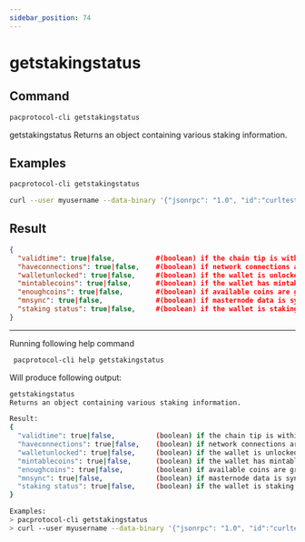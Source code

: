 ```yaml
---
sidebar_position: 74
---
```


# getstakingstatus
## Command

```bash
pacprotocol-cli getstakingstatus
```

getstakingstatus
Returns an object containing various staking information.



## Examples
```bash
pacprotocol-cli getstakingstatus 
```

```bash
curl --user myusername --data-binary '{"jsonrpc": "1.0", "id":"curltest", "method": "getstakingstatus", "params": [] }' -H 'content-type: text/plain;' http://127.0.0.1:1111/
```


## Result
```json
{
  "validtime": true|false,          #(boolean) if the chain tip is within staking phases
  "haveconnections": true|false,    #(boolean) if network connections are present
  "walletunlocked": true|false,     #(boolean) if the wallet is unlocked
  "mintablecoins": true|false,      #(boolean) if the wallet has mintable coins
  "enoughcoins": true|false,        #(boolean) if available coins are greater than reserve balance
  "mnsync": true|false,             #(boolean) if masternode data is synced
  "staking status": true|false,     #(boolean) if the wallet is staking or not
}
```


___

Running following help command
```bash
 pacprotocol-cli help getstakingstatus
```
Will produce following output:


```bash
getstakingstatus
Returns an object containing various staking information.

Result:
{
  "validtime": true|false,          (boolean) if the chain tip is within staking phases
  "haveconnections": true|false,    (boolean) if network connections are present
  "walletunlocked": true|false,     (boolean) if the wallet is unlocked
  "mintablecoins": true|false,      (boolean) if the wallet has mintable coins
  "enoughcoins": true|false,        (boolean) if available coins are greater than reserve balance
  "mnsync": true|false,             (boolean) if masternode data is synced
  "staking status": true|false,     (boolean) if the wallet is staking or not
}

Examples:
> pacprotocol-cli getstakingstatus 
> curl --user myusername --data-binary '{"jsonrpc": "1.0", "id":"curltest", "method": "getstakingstatus", "params": [] }' -H 'content-type: text/plain;' http://127.0.0.1:1111/

```

